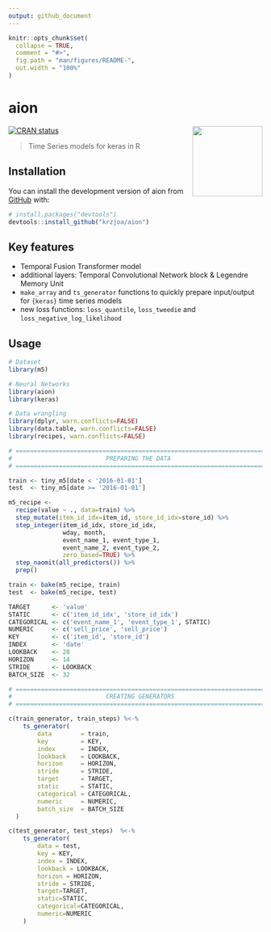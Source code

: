 ```yaml
---
output: github_document
---
```


<!-- README.md is generated from README.Rmd. Please edit that file -->

```r
knitr::opts_chunk$set(
  collapse = TRUE,
  comment = "#>",
  fig.path = "man/figures/README-",
  out.width = "100%"
)
```

# aion

<img src='man/figures/aion-small.png' align="right" height="139" />

<!-- badges: start -->
[![CRAN status](https://www.r-pkg.org/badges/version/aion)](https://CRAN.R-project.org/package=aion)
<!-- badges: end -->

> Time Series models for keras in R 

## Installation

You can install the development version of aion from [GitHub](https://github.com/) with:

``` r
# install.packages("devtools")
devtools::install_github("krzjoa/aion")
```

## Key features

* Temporal Fusion Transformer model
* additional layers: Temporal Convolutional Network block & Legendre Memory Unit
* `make_array` and `ts_generator` functions to quickly prepare input/output for `{keras}`
time series models
* new loss functions: `loss_quantile`, `loss_tweedie` and `loss_negative_log_likelihood`

## Usage

```r
# Dataset
library(m5)

# Neural Networks
library(aion)
library(keras)

# Data wrangling
library(dplyr, warn.conflicts=FALSE)
library(data.table, warn.conflicts=FALSE)
library(recipes, warn.conflicts=FALSE)

# ==========================================================================
#                          PREPARING THE DATA
# ==========================================================================

train <- tiny_m5[date < '2016-01-01']
test  <- tiny_m5[date >= '2016-01-01']

m5_recipe <-
  recipe(value ~ ., data=train) %>%
  step_mutate(item_id_idx=item_id, store_id_idx=store_id) %>%
  step_integer(item_id_idx, store_id_idx,
               wday, month,
               event_name_1, event_type_1,
               event_name_2, event_type_2,
               zero_based=TRUE) %>%
  step_naomit(all_predictors()) %>%
  prep()

train <- bake(m5_recipe, train)
test  <- bake(m5_recipe, test)

TARGET      <- 'value'
STATIC      <- c('item_id_idx', 'store_id_idx')
CATEGORICAL <- c('event_name_1', 'event_type_1', STATIC)
NUMERIC     <- c('sell_price', 'sell_price')
KEY         <- c('item_id', 'store_id')
INDEX       <- 'date'
LOOKBACK    <- 28
HORIZON     <- 14
STRIDE      <- LOOKBACK
BATCH_SIZE  <- 32

# ==========================================================================
#                          CREATING GENERATORS
# ==========================================================================

c(train_generator, train_steps) %<-%
    ts_generator(
        data        = train,
        key         = KEY,
        index       = INDEX,
        lookback    = LOOKBACK,
        horizon     = HORIZON,
        stride      = STRIDE,
        target      = TARGET,
        static      = STATIC,
        categorical = CATEGORICAL,
        numeric     = NUMERIC,
        batch_size  = BATCH_SIZE    
  )

c(test_generator, test_steps)  %<-%
    ts_generator(
        data = test,
        key = KEY,
        index = INDEX,
        lookback = LOOKBACK,
        horizon = HORIZON,
        stride = STRIDE,
        target=TARGET,
        static=STATIC,
        categorical=CATEGORICAL,
        numeric=NUMERIC
    )
```


